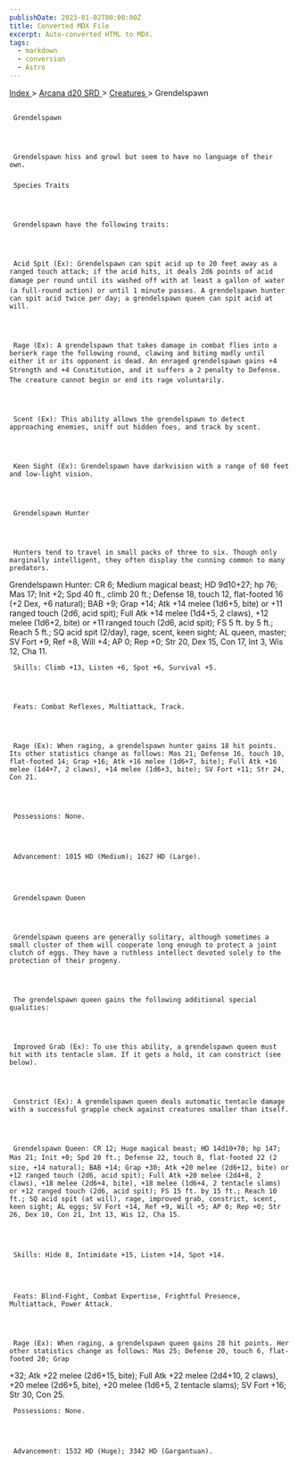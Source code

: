 ```yaml
---
publishDate: 2023-01-02T00:00:00Z
title: Converted MDX File
excerpt: Auto-converted HTML to MDX.
tags:
  - markdown
  - conversion
  - Astro
---
```


[
Index
](-index) >
[
Arcana d20 SRD
](arcana-d20-srd-index) >
[
Creatures
](arcana-d20-srd-creatures-index) > Grendelspawn

##

     Grendelspawn




     Grendelspawn hiss and growl but seem to have no language of their own.

###

     Species Traits




     Grendelspawn have the following traits:




     Acid Spit (Ex): Grendelspawn can spit acid up to 20 feet away as a ranged touch attack; if the acid hits, it deals 2d6 points of acid damage per round until its washed off with at least a gallon of water (a full-round action) or until 1 minute passes. A grendelspawn hunter can spit acid twice per day; a grendelspawn queen can spit acid at will.




     Rage (Ex): A grendelspawn that takes damage in combat flies into a berserk rage the following round, clawing and biting madly until either it or its opponent is dead. An enraged grendelspawn gains +4 Strength and +4 Constitution, and it suffers a 2 penalty to Defense. The creature cannot begin or end its rage voluntarily.




     Scent (Ex): This ability allows the grendelspawn to detect approaching enemies, sniff out hidden foes, and track by scent.




     Keen Sight (Ex): Grendelspawn have darkvision with a range of 60 feet and low-light vision.




     Grendelspawn Hunter




     Hunters tend to travel in small packs of three to six. Though only marginally intelligent, they often display the cunning common to many predators.

Grendelspawn Hunter: CR 6; Medium magical beast; HD 9d10+27; hp 76; Mas 17; Init +2; Spd 40 ft., climb 20 ft.; Defense 18, touch 12, flat-footed 16 (+2 Dex, +6 natural); BAB +9; Grap +14; Atk +14 melee (1d6+5, bite) or +11 ranged touch (2d6, acid spit); Full Atk +14 melee (1d4+5, 2 claws), +12 melee (1d6+2, bite) or +11 ranged touch (2d6, acid spit); FS 5 ft. by 5 ft.; Reach 5 ft.; SQ acid spit (2/day), rage, scent, keen sight; AL queen, master; SV Fort +9, Ref +8, Will +4; AP 0; Rep +0; Str 20, Dex 15, Con 17, Int 3, Wis 12, Cha 11.

     Skills: Climb +13, Listen +6, Spot +6, Survival +5.




     Feats: Combat Reflexes, Multiattack, Track.




     Rage (Ex): When raging, a grendelspawn hunter gains 18 hit points. Its other statistics change as follows: Mas 21; Defense 16, touch 10, flat-footed 14; Grap +16; Atk +16 melee (1d6+7, bite); Full Atk +16 melee (1d4+7, 2 claws), +14 melee (1d6+3, bite); SV Fort +11; Str 24, Con 21.




     Possessions: None.




     Advancement: 1015 HD (Medium); 1627 HD (Large).




     Grendelspawn Queen




     Grendelspawn queens are generally solitary, although sometimes a small cluster of them will cooperate long enough to protect a joint clutch of eggs. They have a ruthless intellect devoted solely to the protection of their progeny.




     The grendelspawn queen gains the following additional special qualities:




     Improved Grab (Ex): To use this ability, a grendelspawn queen must hit with its tentacle slam. If it gets a hold, it can constrict (see below).




     Constrict (Ex): A grendelspawn queen deals automatic tentacle damage with a successful grapple check against creatures smaller than itself.




     Grendelspawn Queen: CR 12; Huge magical beast; HD 14d10+70; hp 147; Mas 21; Init +0; Spd 20 ft.; Defense 22, touch 8, flat-footed 22 (2 size, +14 natural); BAB +14; Grap +30; Atk +20 melee (2d6+12, bite) or +12 ranged touch (2d6, acid spit); Full Atk +20 melee (2d4+8, 2 claws), +18 melee (2d6+4, bite), +18 melee (1d6+4, 2 tentacle slams) or +12 ranged touch (2d6, acid spit); FS 15 ft. by 15 ft.; Reach 10 ft.; SQ acid spit (at will), rage, improved grab, constrict, scent, keen sight; AL eggs; SV Fort +14, Ref +9, Will +5; AP 0; Rep +0; Str 26, Dex 10, Con 21, Int 13, Wis 12, Cha 15.




     Skills: Hide 8, Intimidate +15, Listen +14, Spot +14.




     Feats: Blind-Fight, Combat Expertise, Frightful Presence, Multiattack, Power Attack.




     Rage (Ex): When raging, a grendelspawn queen gains 28 hit points. Her other statistics change as follows: Mas 25; Defense 20, touch 6, flat-footed 20; Grap

+32; Atk +22 melee (2d6+15, bite); Full Atk +22 melee (2d4+10, 2 claws), +20 melee (2d6+5, bite), +20 melee (1d6+5, 2 tentacle slams); SV Fort +16; Str 30, Con 25.

     Possessions: None.




     Advancement: 1532 HD (Huge); 3342 HD (Gargantuan).

